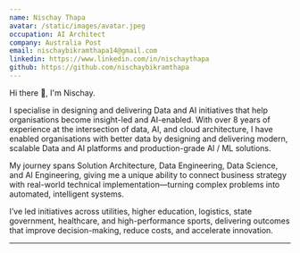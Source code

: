 ```yaml
---
name: Nischay Thapa
avatar: /static/images/avatar.jpeg
occupation: AI Architect
company: Australia Post
email: nischaybikramthapa14@gmail.com
linkedin: https://www.linkedin.com/in/nischaythapa
github: https://github.com/nischaybikramthapa
---
```


Hi there 👋, I'm Nischay. 

I specialise in designing and delivering Data and AI initiatives that help organisations become insight-led and AI-enabled. With over 8 years of experience at the intersection of data, AI, and cloud architecture, I have enabled organisations with better data by designing and delivering modern, scalable Data and AI platforms and production-grade AI / ML solutions.

My journey spans Solution Architecture, Data Engineering, Data Science, and AI Engineering, giving me a unique ability to connect business strategy with real-world technical implementation—turning complex problems into automated, intelligent systems.

I’ve led initiatives across utilities, higher education, logistics, state government, healthcare, and high-performance sports, delivering outcomes that improve decision-making, reduce costs, and accelerate innovation.

---
